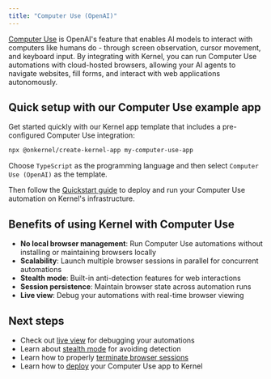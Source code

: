 ```yaml
---
title: "Computer Use (OpenAI)"
---
```


[Computer Use](https://platform.openai.com/docs/guides/computer-use) is OpenAI's feature that enables AI models to interact with computers like humans do - through screen observation, cursor movement, and keyboard input. By integrating with Kernel, you can run Computer Use automations with cloud-hosted browsers, allowing your AI agents to navigate websites, fill forms, and interact with web applications autonomously.

## Quick setup with our Computer Use example app

Get started quickly with our Kernel app template that includes a pre-configured Computer Use integration:

```bash
npx @onkernel/create-kernel-app my-computer-use-app
```

Choose `TypeScript` as the programming language and then select `Computer Use (OpenAI)` as the template.

Then follow the [Quickstart guide](/quickstart/) to deploy and run your Computer Use automation on Kernel's infrastructure.

## Benefits of using Kernel with Computer Use

- **No local browser management**: Run Computer Use automations without installing or maintaining browsers locally
- **Scalability**: Launch multiple browser sessions in parallel for concurrent automations
- **Stealth mode**: Built-in anti-detection features for web interactions
- **Session persistence**: Maintain browser state across automation runs
- **Live view**: Debug your automations with real-time browser viewing

## Next steps

- Check out [live view](/browsers/live-view) for debugging your automations
- Learn about [stealth mode](/browsers/stealth) for avoiding detection
- Learn how to properly [terminate browser sessions](/browsers/termination)
- Learn how to [deploy](/apps/deploy) your Computer Use app to Kernel
